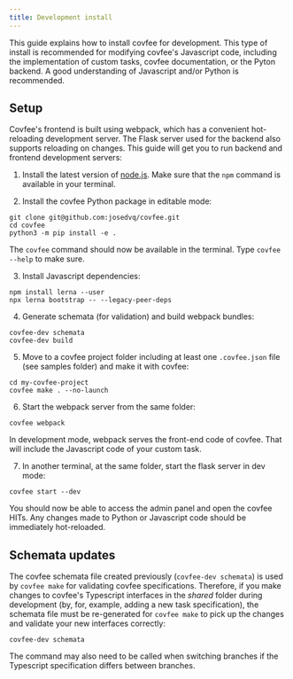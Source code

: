 ```yaml
---
title: Development install
---
```


This guide explains how to install covfee for development. This type of install is recommended for modifying covfee's Javascript code, including the implementation of custom tasks, covfee documentation, or the Pyton backend. A good understanding of Javascript and/or Python is recommended.

## Setup

Covfee's frontend is built using webpack, which has a convenient hot-reloading development server. The Flask server used for the backend also supports reloading on changes. This guide will get you to run backend and frontend development servers:

1. Install the latest version of [node.js](https://nodejs.org/en/download/). Make sure that the `npm` command is available in your terminal.

2. Install the covfee Python package in editable mode:

```
git clone git@github.com:josedvq/covfee.git
cd covfee
python3 -m pip install -e .
```

The `covfee` command should now be available in the terminal. Type `covfee --help` to make sure.

3. Install Javascript dependencies:
```
npm install lerna --user
npx lerna bootstrap -- --legacy-peer-deps
```

4. Generate schemata (for validation) and build webpack bundles:

```
covfee-dev schemata
covfee-dev build
```

5. Move to a covfee project folder including at least one `.covfee.json` file (see samples folder) and make it with covfee:

```
cd my-covfee-project
covfee make . --no-launch
```

6. Start the webpack server from the same folder:
```
covfee webpack
```
In development mode, webpack serves the front-end code of covfee. That will include the Javascript code of your custom task.

7. In another terminal, at the same folder, start the flask server in dev mode:
```
covfee start --dev
```

You should now be able to access the admin panel and open the covfee HITs. Any changes made to Python or Javascript code should be immediately hot-reloaded.

## Schemata updates

The covfee schemata file created previously (`covfee-dev schemata`) is used by `covfee make` for validating covfee specifications. Therefore, if you make changes to covfee's Typescript interfaces in the *shared* folder during development (by, for, example, adding a new task specification), the schemata file must be re-generated for `covfee make` to pick up the changes and validate your new interfaces correctly:

```
covfee-dev schemata
```

The command may also need to be called when switching branches if the Typescript specification differs between branches.
